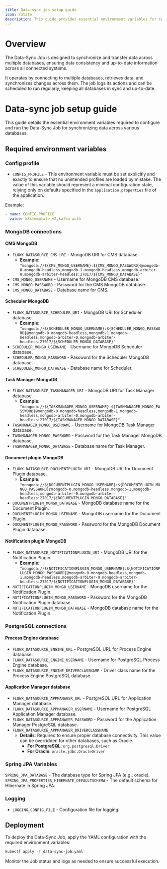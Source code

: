 ```yaml
---
title: Data-sync job setup guide
icon: rotate
description: This guide provides essential environment variables for configuring the Data-Sync Job. You should use these environment variables to set up and run the Job in your Kubernetes environment.
---
```


# Overview

The Data-Sync Job is designed to synchronize and transfer data across multiple databases, ensuring data consistency and up-to-date information across all connected systems.

It operates by connecting to multiple databases, retrieves data, and synchronizes changes across them. The job logs its actions and can be scheduled to run regularly, keeping all databases in sync and up-to-date.

# Data-sync job setup guide

This guide details the essential environment variables required to configure and run the Data-Sync Job for synchronizing data across various databases.

## Required environment variables

### Config profile

- `CONFIG_PROFILE` - This environment variable must be set explicitly and exactly to ensure that no unintended profiles are loaded by mistake. The value of this variable should represent a minimal configuration state, relying only on defaults specified in the `application.properties` file of the application.


Example:

```yaml
- name: CONFIG_PROFILE
  value: k8stemplate_v2,kafka-auth
```

### MongoDB connections

#### CMS MongoDB

- `FLOWX_DATASOURCE_CMS_URI` - MongoDB URI for CMS database.
  - **Example**: `"mongodb://${CMS_MONGO_USERNAME}:${CMS_MONGO_PASSWORD}@mongodb-0.mongodb-headless,mongodb-1.mongodb-headless,mongodb-arbiter-0.mongodb-arbiter-headless:27017/${CMS_MONGO_DATABASE}"`
- `CMS_MONGO_USERNAME` - Username for MongoDB CMS database.
- `CMS_MONGO_PASSWORD` - Password for the CMS MongoDB database.
- `CMS_MONGO_DATABASE` - Database name for CMS.

#### Scheduler MongoDB

- `FLOWX_DATASOURCE_SCHEDULER_URI` - MongoDB URI for Scheduler database.
  - **Example**: `"mongodb://${SCHEDULER_MONGO_USERNAME}:${SCHEDULER_MONGO_PASSWORD}@mongodb-0.mongodb-headless,mongodb-1.mongodb-headless,mongodb-arbiter-0.mongodb-arbiter-headless:27017/${SCHEDULER_MONGO_DATABASE}"`
- `SCHEDULER_MONGO_USERNAME` - Username for MongoDB Scheduler database.
- `SCHEDULER_MONGO_PASSWORD` - Password for the Scheduler MongoDB database.
- `SCHEDULER_MONGO_DATABASE` - Database name for Scheduler.

#### Task Manager MongoDB

- `FLOWX_DATASOURCE_TASKMANAGER_URI` - MongoDB URI for Task Manager database.
  - **Example**: `"mongodb://${TASKMANAGER_MONGO_USERNAME}:${TASKMANAGER_MONGO_PASSWORD}@mongodb-0.mongodb-headless,mongodb-1.mongodb-headless,mongodb-arbiter-0.mongodb-arbiter-headless:27017/${TASKMANAGER_MONGO_DATABASE}"`
- `TASKMANAGER_MONGO_USERNAME` - Username for MongoDB Task Manager database.
- `TASKMANAGER_MONGO_PASSWORD` - Password for the Task Manager MongoDB database.
- `TASKMANAGER_MONGO_DATABASE` - Database name for Task Manager.

#### Document plugin MongoDB

- `FLOWX_DATASOURCE_DOCUMENTPLUGIN_URI` - MongoDB URI for Document Plugin database.
  - **Example**: `"mongodb://${DOCUMENTPLUGIN_MONGO_USERNAME}:${DOCUMENTPLUGIN_MONGO_PASSWORD}@mongodb-0.mongodb-headless,mongodb-1.mongodb-headless,mongodb-arbiter-0.mongodb-arbiter-headless:27017/${DOCUMENTPLUGIN_MONGO_DATABASE}"`
- `DOCUMENTPLUGIN_MONGO_DATABASE` - MongoDB database name for the Document Plugin.
- `DOCUMENTPLUGIN_MONGO_USERNAME` - MongoDB username for the Document Plugin.
- `DOCUMENTPLUGIN_MONGO_PASSWORD` - Password for the MongoDB Document Plugin database.

#### Notification plugin MongoDB

- `FLOWX_DATASOURCE_NOTIFICATIONPLUGIN_URI` - MongoDB URI for the Notification Plugin.
  - **Example**: `"mongodb://${NOTIFICATIONPLUGIN_MONGO_USERNAME}:${NOTIFICATIONPLUGIN_MONGO_PASSWORD}@mongodb-0.mongodb-headless,mongodb-1.mongodb-headless,mongodb-arbiter-0.mongodb-arbiter-headless:27017/${NOTIFICATIONPLUGIN_MONGO_DATABASE}"`
- `NOTIFICATIONPLUGIN_MONGO_USERNAME` - MongoDB username for the Notification Plugin.
- `NOTIFICATIONPLUGIN_MONGO_PASSWORD` - Password for the MongoDB Notification Plugin database.
- `NOTIFICATIONPLUGIN_MONGO_DATABASE` - MongoDB database name for the Notification Plugin.

### PostgreSQL connections

#### Process Engine database

- `FLOWX_DATASOURCE_ENGINE_URL` - PostgreSQL URL for Process Engine database.
- `FLOWX_DATASOURCE_ENGINE_USERNAME` - Username for PostgreSQL Process Engine database.
- `FLOWX_DATASOURCE_ENGINE_DRIVERCLASSNAME` - Driver class name for the Process Engine PostgreSQL database.

#### Application Manager database

- `FLOWX_DATASOURCE_APPMANAGER_URL` - PostgreSQL URL for Application Manager database.
- `FLOWX_DATASOURCE_APPMANAGER_USERNAME` - Username for PostgreSQL Application Manager database.
- `FLOWX_DATASOURCE_APPMANAGER_PASSWORD` - Password for the Application Manager PostgreSQL database.
- `FLOWX_DATASOURCE_APPMANAGER_DRIVERCLASSNAME` 
    - **Details**: Required to ensure proper database connectivity. This value can be overridden for other databases, such as Oracle.
        - **For PostgreSQL**: `org.postgresql.Driver`
        - **For Oracle**: `oracle.jdbc.OracleDriver`


### Spring JPA Variables

`SPRING_JPA_DATABASE` - The database type for Spring JPA (e.g., oracle).
`SPRING_JPA_PROPERTIES_HIBERNATE_DEFAULTSCHEMA` - The default schema for Hibernate in Spring JPA.

### Logging

- `LOGGING_CONFIG_FILE` - Configuration file for logging.


## Deployment

To deploy the Data-Sync Job, apply the YAML configuration with the required environment variables:

```bash
kubectl apply -f data-sync-job.yaml
```

Monitor the Job status and logs as needed to ensure successful execution.

